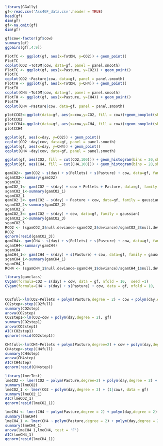 ```r
library(GGally)
gf<-read.csv('Ass4GF_data.csv',header = TRUE)
head(gf)
dim(gf)
gf<-na.omit(gf)
dim(gf)

```
```r
gf$cow<-factor(gf$cow)
summary(gf)
ggpairs(gf[,4:9])
```
```r
PlotTC <- ggplot(gf, aes(x=TotDM, y=CO2)) + geom_point() 
PlotTC
coplot(CO2 ~TotDM|cow, data=gf, panel = panel.smooth)
PlotTC <- ggplot(gf, aes(x=Pasture, y=CO2)) + geom_point() 
PlotTC
coplot(CO2 ~Pasture|cow, data=gf, panel = panel.smooth)
PlotTH <- ggplot(gf, aes(x=TotDM, y=CH4)) + geom_point() 
PlotTH
coplot(CH4 ~TotDM|cow, data=gf, panel = panel.smooth)
PlotTH <- ggplot(gf, aes(x=Pasture, y=CH4)) + geom_point() 
PlotTH
coplot(CH4 ~Pasture|cow, data=gf, panel = panel.smooth)
```



```r
plotCCO2<-ggplot(data=gf, aes(x=cow,y=CO2, fill = cow))+geom_boxplot(show.legend = FALSE)+theme(axis.text.x = element_text(angle=30, hjust=1, vjust=1))
plotCCO2
plotCCH4<-ggplot(data=gf, aes(x=cow,y=CH4, fill = cow))+geom_boxplot(show.legend = FALSE)+theme(axis.text.x = element_text(angle=30, hjust=1, vjust=1))
plotCCH4
```
```r
ggplot(gf, aes(x=day, y=CO2)) + geom_point()
coplot(CO2 ~day|cow, data=gf, panel = panel.smooth)
ggplot(gf, aes(x=day, y=CH4)) + geom_point()
coplot(CH4 ~day|cow, data=gf, panel = panel.smooth)
```
```r
ggplot(gf, aes(CO2, fill = cut(CO2,100))) + geom_histogram(bins = 20,show.legend = FALSE) 
ggplot(gf, aes(CH4, fill = cut(CH4,100))) + geom_histogram(bins = 20,show.legend = FALSE) 
```


```r
gamCO2<- gam(CO2 ~ s(day) + s(Pellets) + s(Pasture) + cow, data=gf, family = gaussian)
sgamCO2<-summary(gamCO2)
sgamCO2
gamCO2_1<- gam(CO2 ~ s(day) + cow + Pellets + Pasture, data=gf, family = gaussian)
sgamCO2_1<-summary(gamCO2_1)
sgamCO2_1
gamCO2_2<- gam(CO2 ~ s(day) + Pasture + cow, data=gf, family = gaussian)
sgamCO2_2<-summary(gamCO2_2)
sgamCO2_2
gamCO2_3<- gam(CO2 ~ s(day) + cow, data=gf, family = gaussian)
sgamCO2_3<-summary(gamCO2_3)
sgamCO2_3
RCO2 <- (sgamCO2_3$null.deviance-sgamCO2_3$deviance)/sgamCO2_3$null.deviance
RCO2
qqnorm(resid(gamCO2_3))
gamCH4<- gam(CH4 ~ s(day) + s(Pellets) + s(Pasture) + cow, data=gf, family = gaussian)
sgamCH4<-summary(gamCH4)
sgamCH4
gamCH4_1<- gam(CH4 ~ s(day) + s(Pasture) + cow, data=gf, family = gaussian)
sgamCH4_1<-summary(gamCH4_1)
sgamCH4_1
RCH4 <- (sgamCH4_1$null.deviance-sgamCH4_1$deviance)/sgamCH4_1$null.deviance
```
```r
library(gamclass)
CVgam(formula=CO2 ~ s(day) + cow, data = gf, nfold = 10,  seed =1)
CVgam(formula=CH4 ~ s(day) + s(Pasture) + cow, data = gf, nfold = 10,  seed =1)
    
```



```r
CO2full<-lm(CO2~Pellets + polym(Pasture,degree = 2) + cow + polym(day,degree = 2), gf)
CO2step<-step(CO2full)
summary(CO2step)
anova(CO2step)
CO2step1<-lm(CO2~cow + polym(day,degree = 2), gf)
summary(CO2step1)
anova(CO2step1)
AIC(CO2step1)
qqnorm(resid(CO2step1))

```
```r
CH4full<-lm(CH4~Pellets + polym(Pasture,degree=2) + cow + polym(day,degree=2), gf)
CH4step<-step(CH4full)
summary(CH4step)
anova(CH4step)
AIC(CH4step)
qqnorm(resid(CH4step))

```

```r
library(lmerTest)
lmeCO2 <- lmer(CO2 ~ polym(Pasture,degree=2) + polym(day,degree = 2) + Pellets + (1|cow), data = gf)
summary(lmeCO2)
lmeCO2_1 <- lmer(CO2 ~ polym(day,degree = 2) + (1|cow), data = gf)
summary(lmeCO2_1)
AIC(lmeCO2_1)
qqnorm(resid(lmeCO2_1))
```
```r
lmeCH4 <- lmer(CH4 ~ polym(Pasture,degree = 2) + polym(day,degree = 2) + Pellets + (1|cow), data = gf)
summary(lmeCH4)
lmeCH4_1 <- lmer(CH4 ~ polym(Pasture,degree = 2) + polym(day,degree = 2) + (1|cow), data = gf)
summary(lmeCH4_1)
anova(lmeCH4_1,lmeCH4, test = 'F')
AIC(lmeCH4_1)
qqnorm(resid(lmeCH4_1))
```


